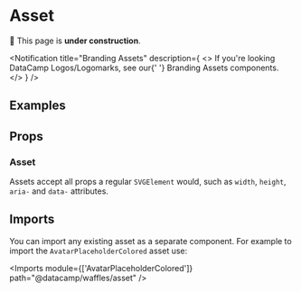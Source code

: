 


# Asset

🚧 This page is **under construction**.

<Notification
  title="Branding Assets"
  description={
    <>
      If you're looking DataCamp Logos/Logomarks, see our{' '}
      <Link href="../branding-asset">Branding Assets</Link> components.
    </>
  }
/>

<AllAssetTypes />

## Examples

<Example title="Basic Usage" path="asset/basic-usage">
  <BasicUsage />
</Example>

<Example title="Custom Size" path="asset/custom-size">
  <CustomSize />
</Example>

## Props

### Asset

Assets accept all props a regular `SVGElement` would, such as `width`, `height`, `aria-` and `data-` attributes.

## Imports

You can import any existing asset as a separate component. For example to import the `AvatarPlaceholderColored` asset use:

<Imports module={['AvatarPlaceholderColored']} path="@datacamp/waffles/asset" />
